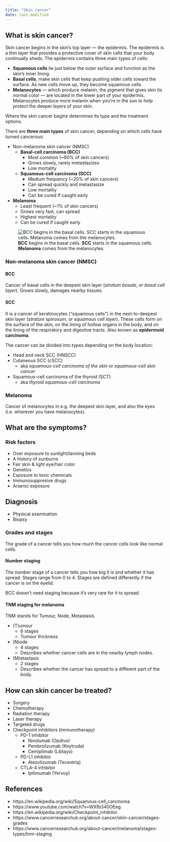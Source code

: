 ```yaml
---
title: "Skin cancer"
date: last-modified
---
```


## What is skin cancer?

Skin cancer begins in the skin's top layer --- the epidermis.
The epidermis is a thin layer that provides a protective cover of skin cells that your body continually sheds.
The epidermis contains three main types of cells:

* **Squamous cells** lie just below the outer surface and function as the skin's inner lining.
* **Basal cells**, make skin cells that keep pushing older cells toward the surface. As new cells move up, they become squamous cells.
* **Melanocytes** --- which produce melanin, the pigment that gives skin its normal color — are located in the lower part of your epidermis. Melanocytes produce more melanin when you're in the sun to help protect the deeper layers of your skin.

Where the skin cancer begins determines its type and the treatment options.

There are **three main types** of skin cancer, depending on which cells have turned cancerous:

* Non-melanoma skin cancer (NMSC)
  * **Basal-cell carcinoma (BCC)**
    * Most common (~80% of skin cancers)
    * Grows slowly, rarely metastasizes
    * Low mortality
  * **Squamous-cell carcinoma (SCC)**
    * Medium frequency (~20% of skin cancers)
    * Can spread quickly and metastasize
    * Low mortality
    * Can be cured if caught early
* **Melanoma**
  * Least frequent (~1% of skin cancers)
  * Grows very fast, can spread
  * Highest mortality
  * Can be cured if caught early

![**BCC** begins in the basal cells. **SCC** starts in the squamous cells. **Melanoma** comes from the melanocytes.](images/skin-cancers.avif)

### Non-melanoma skin cancer (NMSC)

#### BCC

Cancer of basal cells in the deepest skin layer (*stratum basale*, or *basal cell layer*).
Grows slowly, damages nearby tissues.

#### SCC

It is a cancer of keratinocytes ("squamous cells") in the next-to-deepest skin layer (*stratum spinosum*, or *squamous cell layer*).
These cells form on the surface of the skin, on the lining of hollow organs in the body, and on the lining of the respiratory and digestive tracts.
Also known as **epidermoid carcinoma**.

The cancer can be divided into types depending on the body location:

* Head and neck SCC (HNSCC)
* Cutaneous SCC (cSCC)
  * aka *squamous-cell carcinoma of the skin* or *squamous-cell skin cancer*
* Squamous-cell carcinoma of the thyroid (SCT)
  * aka *thyroid squamous-cell carcinoma*

### Melanoma

Cancer of melanocytes in e.g. the deepest skin layer, and also the eyes (i.e. wherever you have melanocytes).

## What are the symptoms?

### Risk factors

* Over exposure to sunlight/tanning beds
* A history of sunburns
* Fair skin & light eye/hair color
* Genetics
* Exposure to toxic chemicals
* Immunosuppresive drugs
* Arsenic exposure

## Diagnosis

* Physical examination
* Biopsy

### Grades and stages

The grade of a cancer tells you how much the cancer cells look like normal cells.

#### Number staging

The number stage of a cancer tells you how big it is and whether it has spread.
Stages range from 0 to 4.
Stages are defined differently if the cancer is on the eyelid.

BCC doesn't need staging because it's very rare for it to spread.

#### TNM staging for melanoma

TNM stands for Tumour, Node, Metastasis.

* (T)umour
  * 6 stages
  * Tumour thickness
* (N)ode
  * 4 stages
  * Describes whether cancer cells are in the nearby lymph nodes.
* (M)etastasis
  * 2 stages 
  * Describes whether the cancer has spread to a different part of the body.

## How can skin cancer be treated?

* Surgery
* Chemotherapy
* Radiation therapy
* Laser therapy
* Targeted drugs
* Checkpoint inhibitors (immunotherapy)
  * PD-1 inhibitor
    * Nivolumab (Opdivo)
    * Pembrolizumab (Keytruda)
    * Cemiplimab (Libtayo)
  * PD-L1 inhibitor
    * Atezolizumab (Tecentriq)
  * CTLA-4 inhibitor
    * Ipilimumab (Yervoy)

## References

* https://en.wikipedia.org/wiki/Squamous-cell_carcinoma
* https://www.youtube.com/watch?v=WXfb340OEeg
* https://en.wikipedia.org/wiki/Checkpoint_inhibitor
* https://www.cancerresearchuk.org/about-cancer/skin-cancer/stages-grades
* https://www.cancerresearchuk.org/about-cancer/melanoma/stages-types/tnm-staging
